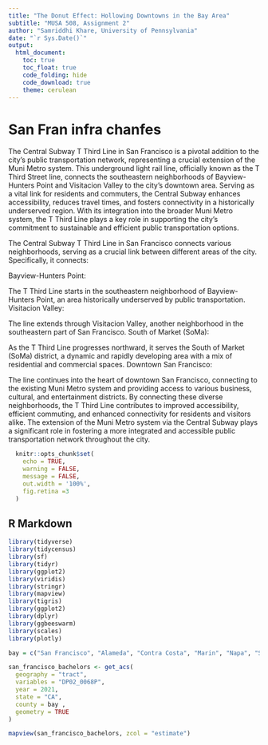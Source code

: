 ```yaml
---
title: "The Donut Effect: Hollowing Downtowns in the Bay Area"
subtitle: "MUSA 508, Assignment 2"
author: "Samriddhi Khare, University of Pennsylvania"
date: "`r Sys.Date()`"
output:
  html_document:
    toc: true
    toc_float: true
    code_folding: hide
    code_download: true
    theme: cerulean 
---
```


# San Fran infra chanfes

The Central Subway T Third Line in San Francisco is a pivotal addition to the city's public transportation network, representing a crucial extension of the Muni Metro system. This underground light rail line, officially known as the T Third Street line, connects the southeastern neighborhoods of Bayview-Hunters Point and Visitacion Valley to the city's downtown area. Serving as a vital link for residents and commuters, the Central Subway enhances accessibility, reduces travel times, and fosters connectivity in a historically underserved region. With its integration into the broader Muni Metro system, the T Third Line plays a key role in supporting the city's commitment to sustainable and efficient public transportation options.

The Central Subway T Third Line in San Francisco connects various neighborhoods, serving as a crucial link between different areas of the city. Specifically, it connects:

Bayview-Hunters Point:

The T Third Line starts in the southeastern neighborhood of Bayview-Hunters Point, an area historically underserved by public transportation.
Visitacion Valley:

The line extends through Visitacion Valley, another neighborhood in the southeastern part of San Francisco.
South of Market (SoMa):

As the T Third Line progresses northward, it serves the South of Market (SoMa) district, a dynamic and rapidly developing area with a mix of residential and commercial spaces.
Downtown San Francisco:

The line continues into the heart of downtown San Francisco, connecting to the existing Muni Metro system and providing access to various business, cultural, and entertainment districts.
By connecting these diverse neighborhoods, the T Third Line contributes to improved accessibility, efficient commuting, and enhanced connectivity for residents and visitors alike. The extension of the Muni Metro system via the Central Subway plays a significant role in fostering a more integrated and accessible public transportation network throughout the city.

```r
  knitr::opts_chunk$set(
    echo = TRUE,
    warning = FALSE,
    message = FALSE,
    out.width = '100%',
    fig.retina =3
  )
```

## R Markdown

```r
library(tidyverse)
library(tidycensus)
library(sf)
library(tidyr)
library(ggplot2)
library(viridis)
library(stringr)
library(mapview)
library(tigris)
library(ggplot2)
library(dplyr)
library(ggbeeswarm)
library(scales)
library(plotly)
```

```r
bay = c("San Francisco", "Alameda", "Contra Costa", "Marin", "Napa", "San Mateo", "Santa Clara", "Solano", "Sonoma")

san_francisco_bachelors <- get_acs(
  geography = "tract",
  variables = "DP02_0068P",
  year = 2021,
  state = "CA",
  county = bay ,
  geometry = TRUE
)

```

```r
mapview(san_francisco_bachelors, zcol = "estimate")

```